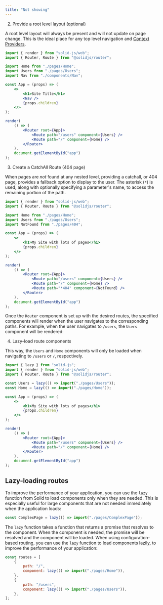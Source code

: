 ```yaml
---
title: "Not showing"
---
```


2. Provide a root level layout (optional)

A root level layout will always be present and will not update on page change.
This is the ideal place for any top level navigation and [Context Providers](/concepts/context#consuming-context).

```jsx
import { render } from "solid-js/web";
import { Router, Route } from "@solidjs/router";

import Home from "./pages/Home";
import Users from "./pages/Users";
import Nav from "./components/Nav";

const App = (props) => (
	<>
		<h1>Site Title</h1>
		<Nav />
		{props.children}
	</>
);

render(
	() => (
		<Router root={App}>
			<Route path="/users" component={Users} />
			<Route path="/" component={Home} />
		</Router>
	),
	document.getElementById("app")
);
```

3. Create a CatchAll Route (404 page)

When pages are *not* found at any nested level, providing a catchall, or 404 page, provides a fallback option to display to the user.
The asterisk (`*`) is used, along with optionally specifying a parameter's name, to access the remaining portion of the path.

```jsx
import { render } from "solid-js/web";
import { Router, Route } from "@solidjs/router";

import Home from "./pages/Home";
import Users from "./pages/Users";
import NotFound from "./pages/404";

const App = (props) => (
	<>
		<h1>My Site with lots of pages</h1>
		{props.children}
	</>
);

render(
	() => (
		<Router root={App}>
			<Route path="/users" component={Users} />
			<Route path="/" component={Home} />
			<Route path="*404" component={NotFound} />
		</Router>
	),
	document.getElementById("app")
);
```

Once the `Router` component is set up with the desired routes, the specified components will render when the user navigates to the corresponding paths.
For example, when the user navigates to `/users`, the `Users` component will be rendered:

4. Lazy-load route components

This way, the `Users` and `Home` components will only be loaded when navigating to `/users` or `/`, respectively.

```jsx
import { lazy } from "solid-js";
import { render } from "solid-js/web";
import { Router, Route } from "@solidjs/router";

const Users = lazy(() => import("./pages/Users"));
const Home = lazy(() => import("./pages/Home"));

const App = (props) => (
	<>
		<h1>My Site with lots of pages</h1>
		{props.children}
	</>
);

render(
	() => (
		<Router root={App}>
			<Route path="/users" component={Users} />
			<Route path="/" component={Home} />
		</Router>
	),
	document.getElementById("app")
);
```

## Lazy-loading routes

To improve the performance of your application, you can use the `lazy` function from Solid to load components only when they are needed.
This is especially useful for large components that are not needed immediately when the application loads:

```jsx
const ComplexPage = lazy(() => import("./pages/ComplexPage"));
```

The `lazy` function takes a function that returns a promise that resolves to the component.
When the component is needed, the promise will be resolved and the component will be loaded.
When using configuration-based routing, you can use the `lazy` function to load components lazily, to improve the performance of your application:

```jsx
const routes = [
	{
		path: "/",
		component: lazy(() => import("./pages/Home")),
	},
	{
		path: "/users",
		component: lazy(() => import("./pages/Users")),
	},
];
```
